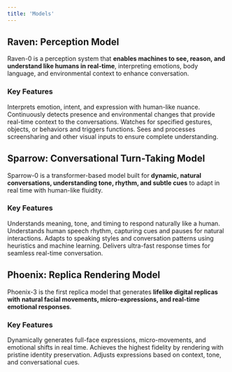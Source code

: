 ```yaml
---
title: 'Models'
---
```


## Raven: Perception Model

Raven-0 is a perception system that **enables machines to see, reason, and understand like humans in real-time**, interpreting emotions, body language, and environmental context to enhance conversation.

### Key Features

<CardGroup cols={2}>
<Card title="Emotional Intelligence" icon="face-smile">
Interprets emotion, intent, and expression with human-like nuance.
</Card>
<Card title="Ambient Awareness" icon="gear">
Continuously detects presence and environmental changes that provide real-time context to the conversations.
</Card>
<Card title="Callout Key Events" icon="eye">
Watches for specified gestures, objects, or behaviors and triggers functions.
</Card>
<Card title="Multi-channel Processing" icon="face-viewfinder">
Sees and processes screensharing and other visual inputs to ensure complete understanding.
</Card>
</CardGroup>

## Sparrow: Conversational Turn-Taking Model

Sparrow-0 is a transformer-based model built for **dynamic, natural conversations, understanding tone, rhythm, and subtle cues** to adapt in real time with human-like fluidity.

### Key Features

<CardGroup cols={2}>
<Card title="Conversational Awareness" icon="waveform-lines">
Understands meaning, tone, and timing to respond naturally like a human.
</Card>
<Card title="Turn Sensitivity" icon="comments">
Understands human speech rhythm, capturing cues and pauses for natural interactions.
</Card>
<Card title="Heuristics & ML" icon="chart-network">
Adapts to speaking styles and conversation patterns using heuristics and machine learning.
</Card>
<Card title="Optimized Latency" icon="rocket-launch">
Delivers ultra-fast response times for seamless real-time conversation.
</Card>
</CardGroup>

## Phoenix: Replica Rendering Model

Phoenix-3 is the first replica model that generates **lifelike digital replicas with natural facial movements, micro-expressions, and real-time emotional responses**.

### Key Features

<CardGroup cols={2}>
<Card title="Full-Face Animation" icon="face-smile">
Dynamically generates full-face expressions, micro-movements, and emotional shifts in real time.
</Card>
<Card title="True Realism" icon="stars">
Achieves the highest fidelity by rendering with pristine identity preservation.
</Card>
<Card title="Driven Emotion" icon="masks-theater">
Adjusts expressions based on context, tone, and conversational cues.
</Card>
</CardGroup>


